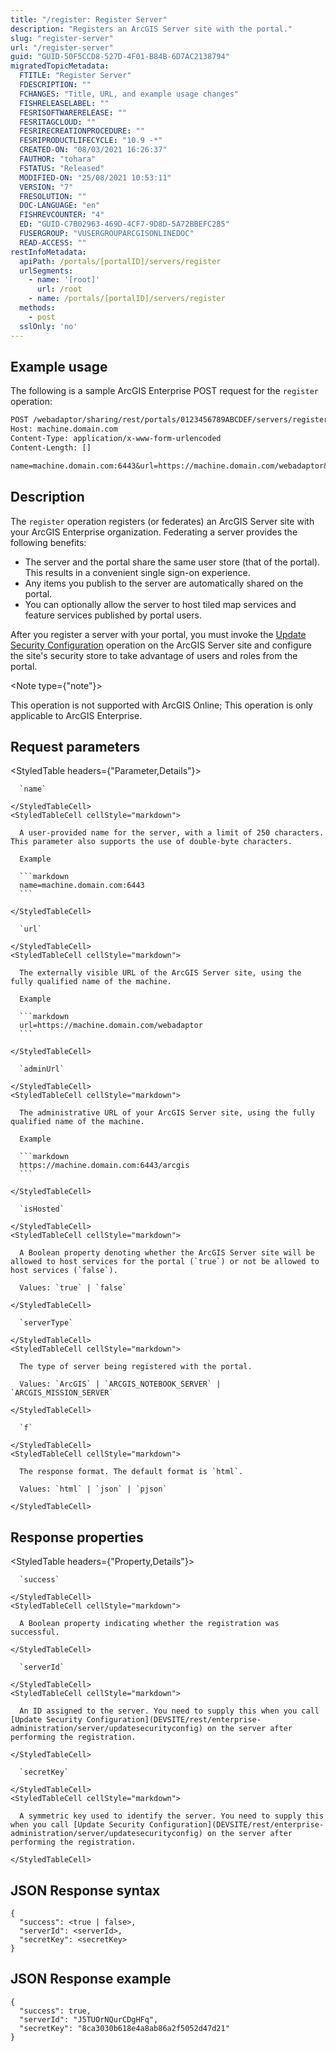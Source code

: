```yaml
---
title: "/register: Register Server"
description: "Registers an ArcGIS Server site with the portal."
slug: "register-server"
url: "/register-server"
guid: "GUID-50F5CCD8-527D-4F01-B84B-6D7AC2138794"
migratedTopicMetadata:
  FTITLE: "Register Server"
  FDESCRIPTION: ""
  FCHANGES: "Title, URL, and example usage changes"
  FISHRELEASELABEL: ""
  FESRISOFTWARERELEASE: ""
  FESRITAGCLOUD: ""
  FESRIRECREATIONPROCEDURE: ""
  FESRIPRODUCTLIFECYCLE: "10.9 -*"
  CREATED-ON: "08/03/2021 16:26:37"
  FAUTHOR: "tohara"
  FSTATUS: "Released"
  MODIFIED-ON: "25/08/2021 10:53:11"
  VERSION: "7"
  FRESOLUTION: ""
  DOC-LANGUAGE: "en"
  FISHREVCOUNTER: "4"
  ED: "GUID-C7B02963-469D-4CF7-9D8D-5A72BBEFC285"
  FUSERGROUP: "VUSERGROUPARCGISONLINEDOC"
  READ-ACCESS: ""
restInfoMetadata:
  apiPath: /portals/[portalID]/servers/register
  urlSegments:
    - name: '[root]'
      url: /root
    - name: /portals/[portalID]/servers/register
  methods:
    - post
  sslOnly: 'no'
---
```


## Example usage

The following is a sample ArcGIS Enterprise POST request for the `register` operation:

```markdown
POST /webadaptor/sharing/rest/portals/0123456789ABCDEF/servers/register HTTP/1.1
Host: machine.domain.com
Content-Type: application/x-www-form-urlencoded
Content-Length: []

name=machine.domain.com:6443&url=https://machine.domain.com/webadaptor&isHosted=true&serverType=ArcGIS&adminUrl=https://machine.domain.com:6443/arcgis&f=pjson
```

## Description

The `register` operation registers (or federates) an ArcGIS Server site with your ArcGIS Enterprise organization. Federating a server provides the following benefits:

- The server and the portal share the same user store (that of the portal). This results in a convenient single sign-on experience.
- Any items you publish to the server are automatically shared on the portal.
- You can optionally allow the server to host tiled map services and feature services published by portal users.

After you register a server with your portal, you must invoke the [Update Security Configuration](DEVSITE/rest/enterprise-administration/server/updatesecurityconfig) operation on the ArcGIS Server site and configure the site's security store to take advantage of users and roles from the portal.

<Note type={"note"}>

This operation is not supported with ArcGIS Online; This operation is only applicable to ArcGIS Enterprise.

</Note>


##  Request parameters

<StyledTable headers={"Parameter,Details"}>
  <StyledTableRow>
    <StyledTableCell cellStyle="markdown">

      `name` 

    </StyledTableCell>
    <StyledTableCell cellStyle="markdown">

      A user-provided name for the server, with a limit of 250 characters. This parameter also supports the use of double-byte characters.

      Example

      ```markdown
      name=machine.domain.com:6443
      ```

    </StyledTableCell>
  </StyledTableRow>
  <StyledTableRow>
    <StyledTableCell cellStyle="markdown">

      `url` 

    </StyledTableCell>
    <StyledTableCell cellStyle="markdown">

      The externally visible URL of the ArcGIS Server site, using the fully qualified name of the machine.

      Example

      ```markdown
      url=https://machine.domain.com/webadaptor
      ```

    </StyledTableCell>
  </StyledTableRow>
  <StyledTableRow>
    <StyledTableCell cellStyle="markdown">

      `adminUrl` 

    </StyledTableCell>
    <StyledTableCell cellStyle="markdown">

      The administrative URL of your ArcGIS Server site, using the fully qualified name of the machine.

      Example

      ```markdown
      https://machine.domain.com:6443/arcgis
      ```

    </StyledTableCell>
  </StyledTableRow>
  <StyledTableRow>
    <StyledTableCell cellStyle="markdown">

      `isHosted` 

    </StyledTableCell>
    <StyledTableCell cellStyle="markdown">

      A Boolean property denoting whether the ArcGIS Server site will be allowed to host services for the portal (`true`) or not be allowed to host services (`false`).

      Values: `true` | `false`

    </StyledTableCell>
  </StyledTableRow>
  <StyledTableRow>
    <StyledTableCell cellStyle="markdown">

      `serverType` 

    </StyledTableCell>
    <StyledTableCell cellStyle="markdown">

      The type of server being registered with the portal. 

      Values: `ArcGIS` | `ARCGIS_NOTEBOOK_SERVER` | `ARCGIS_MISSION_SERVER`

    </StyledTableCell>
  </StyledTableRow>
  <StyledTableRow>
    <StyledTableCell cellStyle="markdown">

      `f` 

    </StyledTableCell>
    <StyledTableCell cellStyle="markdown">

      The response format. The default format is `html`.

      Values: `html` | `json` | `pjson`

    </StyledTableCell>
  </StyledTableRow>
</StyledTable>


## Response properties

<StyledTable headers={"Property,Details"}>
  <StyledTableRow>
    <StyledTableCell cellStyle="markdown">

      `success` 

    </StyledTableCell>
    <StyledTableCell cellStyle="markdown">

      A Boolean property indicating whether the registration was successful.

    </StyledTableCell>
  </StyledTableRow>
  <StyledTableRow>
    <StyledTableCell cellStyle="markdown">

      `serverId` 

    </StyledTableCell>
    <StyledTableCell cellStyle="markdown">

      An ID assigned to the server. You need to supply this when you call [Update Security Configuration](DEVSITE/rest/enterprise-administration/server/updatesecurityconfig) on the server after performing the registration.

    </StyledTableCell>
  </StyledTableRow>
  <StyledTableRow>
    <StyledTableCell cellStyle="markdown">

      `secretKey` 

    </StyledTableCell>
    <StyledTableCell cellStyle="markdown">

      A symmetric key used to identify the server. You need to supply this when you call [Update Security Configuration](DEVSITE/rest/enterprise-administration/server/updatesecurityconfig) on the server after performing the registration.

    </StyledTableCell>
  </StyledTableRow>
</StyledTable>


## JSON Response syntax

```other
{
  "success": <true | false>,
  "serverId": <serverId>,
  "secretKey": <secretKey>
}
```

## JSON Response example

```other
{
  "success": true,
  "serverId": "J5TUOrNQurCDgHFq",
  "secretKey": "8ca3030b618e4a8ab86a2f5052d47d21"
}
```